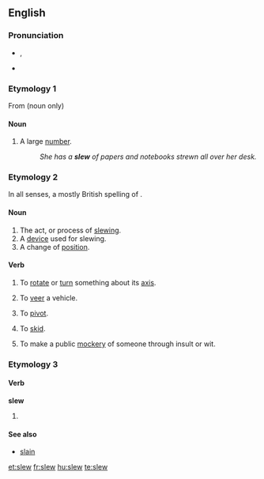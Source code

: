 ==English==

===Pronunciation===
* {{IPA|/sluː/}}, {{SAMPA|/slu:/}}
* {{rhymes|uː}}

===Etymology 1===
From {{etyl|ga}} {{term|slua||[[crowd]]}} (noun only)

====Noun====
{{en-noun}}

# {{US}} A large [[number]].
#: ''She has a '''slew''' of papers and notebooks strewn all over her desk.''

===Etymology 2===
In all senses, a mostly British spelling of {{term|slue}}.

====Noun====
{{en-noun}}

# The act, or process of [[slewing]].
# A [[device]] used for slewing.
# A change of [[position]].

====Verb====
{{en-verb}}

# {{transitive}} To [[rotate]] or [[turn]] something about its [[axis]].
# {{transitive}} To [[veer]] a vehicle.
# {{intransitive}} To [[pivot]].
# {{intransitive}} To [[skid]].
# {{transitive|UK|slang}} To make a public [[mockery]] of someone through insult or wit.

===Etymology 3===

====Verb====
'''slew'''

# {{simple past of|slay}}

====See also====
* [[slain]]

[[et:slew]]
[[fr:slew]]
[[hu:slew]]
[[te:slew]]
